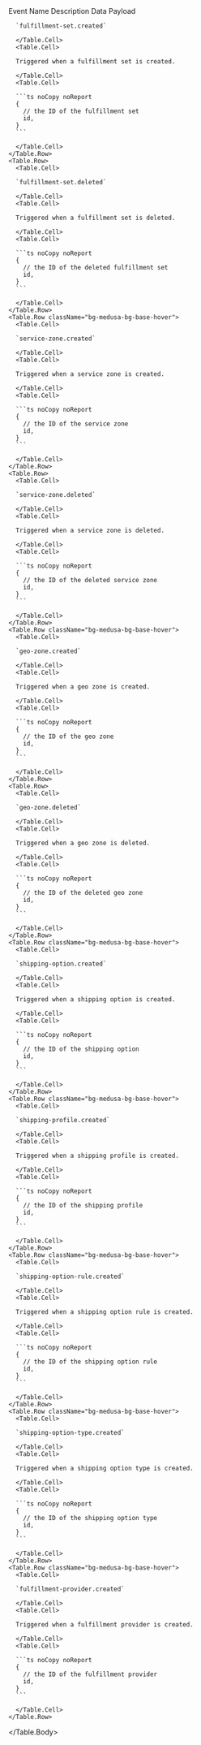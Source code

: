 
<Table>
  <Table.Header>
    <Table.Row>
      <Table.HeaderCell>Event Name</Table.HeaderCell>
      <Table.HeaderCell>Description</Table.HeaderCell>
      <Table.HeaderCell>Data Payload</Table.HeaderCell>
    </Table.Row>
  </Table.Header>
  <Table.Body>
    <Table.Row className="bg-medusa-bg-base-hover">
      <Table.Cell>

      `fulfillment-set.created`

      </Table.Cell>
      <Table.Cell>

      Triggered when a fulfillment set is created.

      </Table.Cell>
      <Table.Cell>

      ```ts noCopy noReport
      {
        // the ID of the fulfillment set
        id,
      }
      ```

      </Table.Cell>
    </Table.Row>
    <Table.Row>
      <Table.Cell>

      `fulfillment-set.deleted`

      </Table.Cell>
      <Table.Cell>

      Triggered when a fulfillment set is deleted.

      </Table.Cell>
      <Table.Cell>

      ```ts noCopy noReport
      {
        // the ID of the deleted fulfillment set
        id,
      }
      ```

      </Table.Cell>
    </Table.Row>
    <Table.Row className="bg-medusa-bg-base-hover">
      <Table.Cell>

      `service-zone.created`

      </Table.Cell>
      <Table.Cell>

      Triggered when a service zone is created.

      </Table.Cell>
      <Table.Cell>

      ```ts noCopy noReport
      {
        // the ID of the service zone
        id,
      }
      ```

      </Table.Cell>
    </Table.Row>
    <Table.Row>
      <Table.Cell>

      `service-zone.deleted`

      </Table.Cell>
      <Table.Cell>

      Triggered when a service zone is deleted.

      </Table.Cell>
      <Table.Cell>

      ```ts noCopy noReport
      {
        // the ID of the deleted service zone
        id,
      }
      ```

      </Table.Cell>
    </Table.Row>
    <Table.Row className="bg-medusa-bg-base-hover">
      <Table.Cell>

      `geo-zone.created`

      </Table.Cell>
      <Table.Cell>

      Triggered when a geo zone is created.

      </Table.Cell>
      <Table.Cell>

      ```ts noCopy noReport
      {
        // the ID of the geo zone
        id,
      }
      ```

      </Table.Cell>
    </Table.Row>
    <Table.Row>
      <Table.Cell>

      `geo-zone.deleted`

      </Table.Cell>
      <Table.Cell>

      Triggered when a geo zone is deleted.

      </Table.Cell>
      <Table.Cell>

      ```ts noCopy noReport
      {
        // the ID of the deleted geo zone
        id,
      }
      ```

      </Table.Cell>
    </Table.Row>
    <Table.Row className="bg-medusa-bg-base-hover">
      <Table.Cell>

      `shipping-option.created`

      </Table.Cell>
      <Table.Cell>

      Triggered when a shipping option is created.

      </Table.Cell>
      <Table.Cell>

      ```ts noCopy noReport
      {
        // the ID of the shipping option
        id,
      }
      ```

      </Table.Cell>
    </Table.Row>
    <Table.Row className="bg-medusa-bg-base-hover">
      <Table.Cell>

      `shipping-profile.created`

      </Table.Cell>
      <Table.Cell>

      Triggered when a shipping profile is created.

      </Table.Cell>
      <Table.Cell>

      ```ts noCopy noReport
      {
        // the ID of the shipping profile
        id,
      }
      ```

      </Table.Cell>
    </Table.Row>
    <Table.Row className="bg-medusa-bg-base-hover">
      <Table.Cell>

      `shipping-option-rule.created`

      </Table.Cell>
      <Table.Cell>

      Triggered when a shipping option rule is created.

      </Table.Cell>
      <Table.Cell>

      ```ts noCopy noReport
      {
        // the ID of the shipping option rule
        id,
      }
      ```

      </Table.Cell>
    </Table.Row>
    <Table.Row className="bg-medusa-bg-base-hover">
      <Table.Cell>

      `shipping-option-type.created`

      </Table.Cell>
      <Table.Cell>

      Triggered when a shipping option type is created.

      </Table.Cell>
      <Table.Cell>

      ```ts noCopy noReport
      {
        // the ID of the shipping option type
        id,
      }
      ```

      </Table.Cell>
    </Table.Row>
    <Table.Row className="bg-medusa-bg-base-hover">
      <Table.Cell>

      `fulfillment-provider.created`

      </Table.Cell>
      <Table.Cell>

      Triggered when a fulfillment provider is created.

      </Table.Cell>
      <Table.Cell>

      ```ts noCopy noReport
      {
        // the ID of the fulfillment provider
        id,
      }
      ```

      </Table.Cell>
    </Table.Row>
  </Table.Body>
</Table>